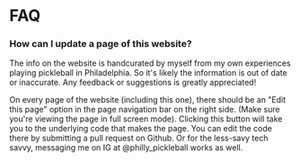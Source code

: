 # FAQ

### How can I update a page of this website?
The info on the website is handcurated by myself from my own experiences playing pickleball in Philadelphia. So it's likely the information is out of date or inaccurate. Any feedback or suggestions is greatly appreciated!

On every page of the website (including this one), there should be an "Edit this page" option in the page navigation bar on the right side. (Make sure you're viewing the page in full screen mode). Clicking this button will take you to the underlying code that makes the page. You can edit the code there by submitting a pull request on Github. Or for the less-savy tech savvy, messaging me on IG at @philly_pickleball works as well.

